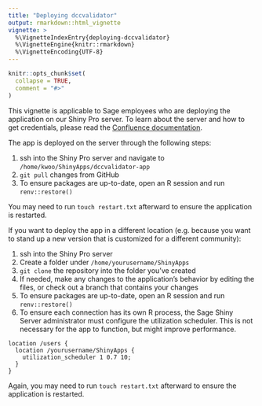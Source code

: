 ```yaml
---
title: "Deploying dccvalidator"
output: rmarkdown::html_vignette
vignette: >
  %\VignetteIndexEntry{deploying-dccvalidator}
  %\VignetteEngine{knitr::rmarkdown}
  %\VignetteEncoding{UTF-8}
---
```


```r
knitr::opts_chunk$set(
  collapse = TRUE,
  comment = "#>"
)
```

This vignette is applicable to Sage employees who are deploying the application
on our Shiny Pro server. To learn about the server and how to get credentials,
please read the
[Confluence documentation](https://sagebionetworks.jira.com/wiki/spaces/SageShinyServer/pages/75497489/Shiny+Server).

The app is deployed on the server through the following steps:

1. ssh into the Shiny Pro server and navigate to `/home/kwoo/ShinyApps/dccvalidator-app`
1. `git pull` changes from GitHub
1. To ensure packages are up-to-date, open an R session and run `renv::restore()`

You may need to run `touch restart.txt` afterward to ensure the application is
restarted.

If you want to deploy the app in a different location (e.g. because you want to
stand up a new version that is customized for a different community):

1. ssh into the Shiny Pro server
1. Create a folder under `/home/yourusername/ShinyApps`
1. `git clone` the repository into the folder you've created
1. If needed, make any changes to the application's behavior by editing the
   files, or check out a branch that contains your changes
1. To ensure packages are up-to-date, open an R session and run `renv::restore()`
1. To ensure each connection has its own R process, the Sage Shiny Server administrator must configure the utilization scheduler. This is not necessary for the app to function, but might improve performance.
```
location /users {
  location /yourusername/ShinyApps {
    utilization_scheduler 1 0.7 10;
  }
}
```

Again, you may need to run `touch restart.txt` afterward to ensure the
application is restarted.
